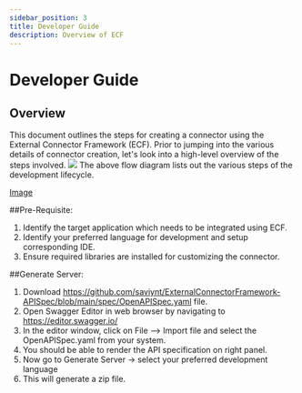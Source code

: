 ```yaml
---
sidebar_position: 3
title: Developer Guide
description: Overview of ECF
---
```

# Developer Guide

## Overview
This document outlines the steps for creating a connector using the External Connector Framework (ECF). Prior to jumping into the various details of connector creation, let's look into a high-level overview of the steps involved.
![](../../../../static/img/DeveloperFlow.png)
The above flow diagram lists out the various steps of the development lifecycle.


[Image](/static/Saviynt_logo_Nav.svg)

##Pre-Requisite:

1.	Identify the target application which needs to be integrated using ECF.
2.	Identify your preferred language for development and setup corresponding IDE.
3.	Ensure required libraries are installed for customizing the connector.

##Generate Server:

1.	Download https://github.com/saviynt/ExternalConnectorFramework-APISpec/blob/main/spec/OpenAPISpec.yaml file.
2.	Open Swagger Editor in web browser by navigating to https://editor.swagger.io/
3.	In the editor window, click on File --> Import file and select the OpenAPISpec.yaml from your system.
4.	You should be able to render the API specification on right panel.
5.	Now go to Generate Server -> select your preferred development language
6.	This will generate a zip file.

